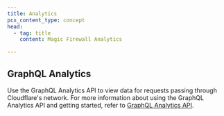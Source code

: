 ```yaml
---
title: Analytics
pcx_content_type: concept
head:
  - tag: title
    content: Magic Firewall Analytics

---
```


## GraphQL Analytics

Use the GraphQL Analytics API to view data for requests passing through Cloudflare's network. For more information about using the GraphQL Analytics API and getting started, refer to [GraphQL Analytics API](/analytics/graphql-api/tutorials/querying-magic-firewall-samples/).
